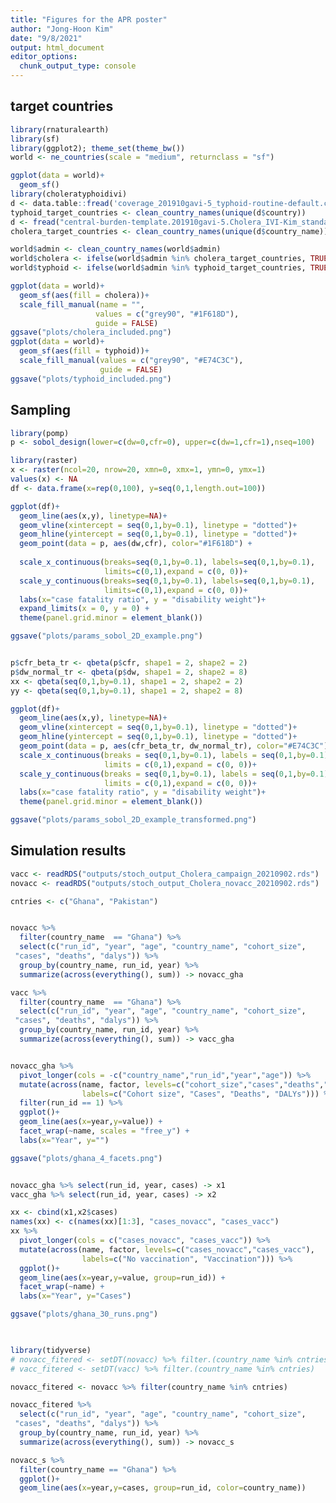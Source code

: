 ```yaml
---
title: "Figures for the APR poster"
author: "Jong-Hoon Kim"
date: "9/8/2021"
output: html_document
editor_options: 
  chunk_output_type: console
---
```


## target countries
```r
library(rnaturalearth)
library(sf)
library(ggplot2); theme_set(theme_bw())
world <- ne_countries(scale = "medium", returnclass = "sf")

ggplot(data = world)+
  geom_sf()
library(choleratyphoidivi)
d <- data.table::fread('coverage_201910gavi-5_typhoid-routine-default.csv')
typhoid_target_countries <- clean_country_names(unique(d$country))
d <- fread("central-burden-template.201910gavi-5.Cholera_IVI-Kim_standard_full-run.csv")
cholera_target_countries <- clean_country_names(unique(d$country_name))

world$admin <- clean_country_names(world$admin)
world$cholera <- ifelse(world$admin %in% cholera_target_countries, TRUE, FALSE)
world$typhoid <- ifelse(world$admin %in% typhoid_target_countries, TRUE, FALSE)

ggplot(data = world)+
  geom_sf(aes(fill = cholera))+
  scale_fill_manual(name = "",
                   values = c("grey90", "#1F618D"),
                   guide = FALSE)
ggsave("plots/cholera_included.png")
ggplot(data = world)+
  geom_sf(aes(fill = typhoid))+
  scale_fill_manual(values = c("grey90", "#E74C3C"),
                    guide = FALSE)
ggsave("plots/typhoid_included.png")

```

## Sampling
```r
library(pomp)
p <- sobol_design(lower=c(dw=0,cfr=0), upper=c(dw=1,cfr=1),nseq=100)

library(raster)
x <- raster(ncol=20, nrow=20, xmn=0, xmx=1, ymn=0, ymx=1)
values(x) <- NA
df <- data.frame(x=rep(0,100), y=seq(0,1,length.out=100))

ggplot(df)+
  geom_line(aes(x,y), linetype=NA)+
  geom_vline(xintercept = seq(0,1,by=0.1), linetype = "dotted")+
  geom_hline(yintercept = seq(0,1,by=0.1), linetype = "dotted")+
  geom_point(data = p, aes(dw,cfr), color="#1F618D") +
  
  scale_x_continuous(breaks=seq(0,1,by=0.1), labels=seq(0,1,by=0.1),
                     limits=c(0,1),expand = c(0, 0))+
  scale_y_continuous(breaks=seq(0,1,by=0.1), labels=seq(0,1,by=0.1),
                     limits=c(0,1),expand = c(0, 0))+
  labs(x="case fatality ratio", y = "disability weight")+
  expand_limits(x = 0, y = 0) +
  theme(panel.grid.minor = element_blank())

ggsave("plots/params_sobol_2D_example.png")  


p$cfr_beta_tr <- qbeta(p$cfr, shape1 = 2, shape2 = 2)
p$dw_normal_tr <- qbeta(p$dw, shape1 = 2, shape2 = 8)
xx <- qbeta(seq(0,1,by=0.1), shape1 = 2, shape2 = 2)
yy <- qbeta(seq(0,1,by=0.1), shape1 = 2, shape2 = 8)

ggplot(df)+
  geom_line(aes(x,y), linetype=NA)+
  geom_vline(xintercept = seq(0,1,by=0.1), linetype = "dotted")+
  geom_hline(yintercept = seq(0,1,by=0.1), linetype = "dotted")+
  geom_point(data = p, aes(cfr_beta_tr, dw_normal_tr), color="#E74C3C")+ 
  scale_x_continuous(breaks = seq(0,1,by=0.1), labels = seq(0,1,by=0.1),
                     limits = c(0,1),expand = c(0, 0))+
  scale_y_continuous(breaks = seq(0,1,by=0.1), labels = seq(0,1,by=0.1),
                     limits = c(0,1),expand = c(0, 0))+
  labs(x="case fatality ratio", y = "disability weight")+
  theme(panel.grid.minor = element_blank())

ggsave("plots/params_sobol_2D_example_transformed.png")  
```

## Simulation results
```r
vacc <- readRDS("outputs/stoch_output_Cholera_campaign_20210902.rds")
novacc <- readRDS("outputs/stoch_output_Cholera_novacc_20210902.rds")

cntries <- c("Ghana", "Pakistan")


novacc %>% 
  filter(country_name  == "Ghana") %>% 
  select(c("run_id", "year", "age", "country_name", "cohort_size",
 "cases", "deaths", "dalys")) %>%   
  group_by(country_name, run_id, year) %>% 
  summarize(across(everything(), sum)) -> novacc_gha

vacc %>% 
  filter(country_name  == "Ghana") %>% 
  select(c("run_id", "year", "age", "country_name", "cohort_size",
 "cases", "deaths", "dalys")) %>%   
  group_by(country_name, run_id, year) %>% 
  summarize(across(everything(), sum)) -> vacc_gha


novacc_gha %>%
  pivot_longer(cols = -c("country_name","run_id","year","age")) %>%
  mutate(across(name, factor, levels=c("cohort_size","cases","deaths","dalys"),
                labels=c("Cohort size", "Cases", "Deaths", "DALYs"))) %>%
  filter(run_id == 1) %>% 
  ggplot()+
  geom_line(aes(x=year,y=value)) +
  facet_wrap(~name, scales = "free_y") +
  labs(x="Year", y="")

ggsave("plots/ghana_4_facets.png")  


novacc_gha %>% select(run_id, year, cases) -> x1
vacc_gha %>% select(run_id, year, cases) -> x2

xx <- cbind(x1,x2$cases) 
names(xx) <- c(names(xx)[1:3], "cases_novacc", "cases_vacc")
xx %>% 
  pivot_longer(cols = c("cases_novacc", "cases_vacc")) %>%
  mutate(across(name, factor, levels=c("cases_novacc","cases_vacc"),
                labels=c("No vaccination", "Vaccination"))) %>%
  ggplot()+
  geom_line(aes(x=year,y=value, group=run_id)) +
  facet_wrap(~name) +
  labs(x="Year", y="Cases")

ggsave("plots/ghana_30_runs.png")  

 

library(tidyverse)
# novacc_fitered <- setDT(novacc) %>% filter.(country_name %in% cntries)
# vacc_fitered <- setDT(vacc) %>% filter.(country_name %in% cntries)

novacc_fitered <- novacc %>% filter(country_name %in% cntries)

novacc_fitered %>% 
  select(c("run_id", "year", "age", "country_name", "cohort_size",
 "cases", "deaths", "dalys")) %>%   
  group_by(country_name, run_id, year) %>% 
  summarize(across(everything(), sum)) -> novacc_s

novacc_s %>%
  filter(country_name == "Ghana") %>% 
  ggplot()+
  geom_line(aes(x=year,y=cases, group=run_id, color=country_name))


```

